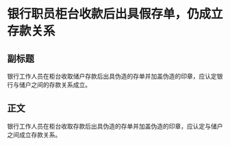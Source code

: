 # 银行职员柜台收款后出具假存单，仍成立存款关系
## 副标题
银行工作人员在柜台收取储户存款后出具伪造的存单并加盖伪造的印章，应认定银行与储户之间的存款关系成立。
## 正文
银行工作人员在柜台收取存款后出具伪造的存单并加盖伪造的印章，应认定与储户之间成立存款关系。